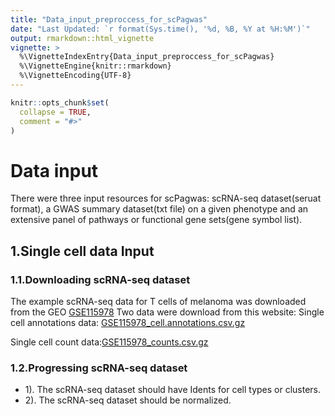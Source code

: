```yaml
---
title: "Data_input_preproccess_for_scPagwas"
date: "Last Updated: `r format(Sys.time(), '%d, %B, %Y at %H:%M')`"
output: rmarkdown::html_vignette
vignette: >
  %\VignetteIndexEntry{Data_input_preproccess_for_scPagwas}
  %\VignetteEngine{knitr::rmarkdown}
  %\VignetteEncoding{UTF-8}
---
```



```r
knitr::opts_chunk$set(
  collapse = TRUE,
  comment = "#>"
)
```

# Data input

There were three input resources for scPagwas: scRNA-seq dataset(seruat format), a GWAS summary dataset(txt file) on a given phenotype and an extensive panel of pathways or functional gene sets(gene symbol list).

## 1.Single cell data Input

### 1.1.Downloading scRNA-seq dataset

The example scRNA-seq data for T cells of melanoma was downloaded from the GEO [GSE115978](https://www.ncbi.nlm.nih.gov/geo/query/acc.cgi?acc=GSE115978)
Two data were download from this website:
Single cell annotations data: [GSE115978_cell.annotations.csv.gz](https://ftp.ncbi.nlm.nih.gov/geo/series/GSE115nnn/GSE115978/suppl/GSE115978_cell.annotations.csv.gz)

Single cell count data:[GSE115978_counts.csv.gz](https://ftp.ncbi.nlm.nih.gov/geo/series/GSE115nnn/GSE115978/suppl/GSE115978_counts.csv.gz)

### 1.2.Progressing scRNA-seq dataset

-   1). The scRNA-seq dataset should have Idents for cell types or clusters.
-   2). The scRNA-seq dataset should be normalized.

